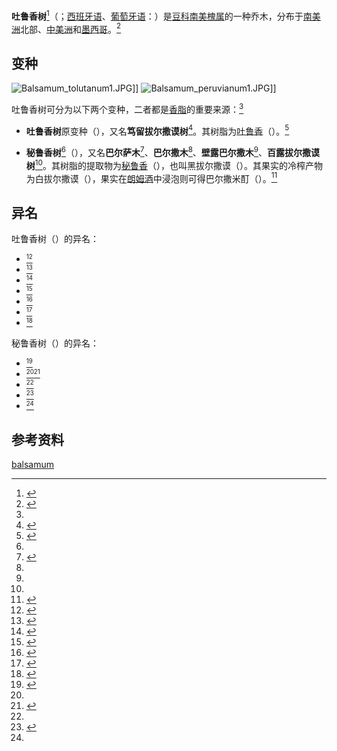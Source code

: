 {{not|阿勃参|轻木}}
{{Speciesbox
|image = Köhler's Medizinal-Pflanzen in naturgetreuen Abbildungen mit kurz erläuterndem Texte (Plate 184) (8231758065).jpg
|image_caption = 吐鲁香树
|image2 = Köhler's Medizinal-Pflanzen in naturgetreuen Abbildungen mit kurz erläuterndem Texte (Plate 183) (8232819902).jpg
|image2_caption = 秘鲁香树
|genus = Myroxylon
|species = balsamum
|authority = (L.) Harms<ref name="Harms" />
|subdivision_ranks = [[变种|变种]]
|subdivision = *'''吐鲁香树'''''Myroxylon balsamum'' var. ''balsamum''
*'''秘鲁香树'''''Myroxylon balsamum'' var. ''pereirae'' <small>(Royle) Harms</small><ref name="Harms" />
|synonyms = 
}}

'''吐鲁香树'''<ref name="徐国钧">{{Cite book|title=生药学|author1=徐国钧|author2=赵守训|publisher=人民卫生出版社|year=1958|location=北京|pages=244-245|url=https://archive.org/details/shengyaoxue00xubo/page/244/mode/2up}}</ref>（{{lang-xm|Myroxylon balsamum}}；[[西班牙语|西班牙语]]、[[葡萄牙语|葡萄牙语]]：{{lang|es|bálsamo}}）是[[豆科|豆科]][[南美槐属|南美槐属]]的一种乔木，分布于[[南美洲|南美洲]]北部、[[中美洲|中美洲]]和[[墨西哥|墨西哥]]。<ref name="GRIN">{{GRIN}}</ref>

== 变种 ==
[[File:Balsamum_tolutanum1.JPG|thumb]]]]
[[File:Balsamum_peruvianum1.JPG|thumb]]]]

吐鲁香树可分为以下两个变种，二者都是[[香脂|香脂]]的重要来源：<ref name="GRIN" />

*'''吐鲁香树'''原变种（{{sn|''Myroxylon balsamum'' var. ''balsamum''}}），又名'''笃留拔尔撒谟树'''<ref name="中国科学院">{{Cite book|title=拉汉种子植物名称（补编）|author=中国科学院编译出版委员会名词室|publisher=科学出版社|year=1959|location=北京|pages=114|url=https://archive.org/details/lahanzhongzizhiw00zhonbu/page/114/mode/2up}}</ref>。其树脂为[[吐鲁香|吐鲁香]]（{{lang-la|Balsamum Tolutanum}}）。<ref name="Flückiger">{{Cite book|title=Pharmacographia: A History of the Principal Drugs of Vegetable Origin, Met with in Great Britain and British India|last=Flückiger|first=Friedrich August|publisher=Macmillan and Co.|year=1874|location=London|pages=177-184|last2=Hanbury|first2=Daniel|url=https://www.biodiversitylibrary.org/item/179477#page/201/mode/1up|access-date=2021-03-08|archive-date=2020-11-10|archive-url=https://web.archive.org/web/20201110123218/https://www.biodiversitylibrary.org/item/179477#page/201/mode/1up|dead-url=no}}</ref>

*'''秘鲁香树'''<ref name="徐国钧" />（{{sn|''Myroxylon balsamum'' var. ''pereirae''}}），又名'''巴尔萨木'''<ref name="陳明">{{Cite journal|title=「阿勃參」與「拔爾撒摩」——中外藥物交流之長時段考察例證|author=陳明|url=https://fh.pku.edu.cn/docs/2018-11/20181120000405450765.pdf|date=2016-09-01|journal=漢學研究|issue=3|volume=34|page=161-203}}</ref>、'''巴尔撒木'''<ref name="陳明" />、'''壁露巴尔撒木'''<ref name="陳明" />、'''百露拔尔撒谟树'''<ref name="中国科学院" />。其树脂的提取物为[[秘鲁香|秘鲁香]]（{{lang-la|Balsamum Peruvianum}}），也叫黑拔尔撒谟（{{lang-es|bálsamo negro}}）。其果实的冷榨产物为白拔尔撒谟（{{lang-es|bálsamo blanco}}），果实在[[朗姆酒|朗姆酒]]中浸泡则可得巴尔撒米酊（{{lang-es|balsamito}}）。<ref name="Pereira">{{Cite journal|title=On the ''Myrospermum'' of Sonsonate, from which balsam of Peru, white balsam, and balsamito are obtained|last=Pereira|first=Jonathan|url=https://babel.hathitrust.org/cgi/pt?id=iau.31858018389811&view=1up&seq=296|journal=The Pharmaceutical Journal and Transactions|issue=8|year=1850|volume=10|page=280-290}}</ref>

== 异名 ==
吐鲁香树（{{sname|''Myroxylon balsamum'' var. ''balsamum''}}）的异名：
*<small>{{sname|''Toluifera balsamum'' <small>L.</small>}}<ref>{{Cite book|title=Species plantarum|last=Linnaeus|first=Carl|publisher=Laurentius Salvius|year=1753|location=Stockholm|pages=384|url=https://www.biodiversitylibrary.org/page/358403#page/396/mode/1up|access-date=2021-03-08|archive-date=2021-05-23|archive-url=https://web.archive.org/web/20210523113504/https://www.biodiversitylibrary.org/page/358403#page/396/mode/1up|dead-url=no}}</ref></small>
*<small>{{sname|''Myroxylum toluifera'' <small>Kunth</small>}}<ref>{{Cite book|title=Nova genera et species plantarum|last=Kunth|first=Karl Sigismund|publisher=Gide filium|year=1823|location=Paris|url=https://www.biodiversitylibrary.org/item/271579#page/432/mode/1up|volume=6|access-date=2021-03-08|archive-date=2020-11-17|archive-url=https://web.archive.org/web/20201117025908/https://www.biodiversitylibrary.org/item/271579#page/432/mode/1up|dead-url=no}}</ref></small>
*<small>{{sname|''Myroxylum toluiferum'' <small>A.Rich.</small>}}<ref>{{Cite journal|title=Observations sur les genres ''Toluifera'' et ''Myroxylum'', et sur 'l'origine des baumes de Tolu et du Pérou|last=Richard|first=Achille|url=https://www.biodiversitylibrary.org/page/5751813#page/177/mode/1up|journal=Annales des sciences naturelles|year=1824|volume=2|page=168-172}}</ref></small>
*<small>{{sname|''Myrospermum toluiferum'' <small>(A.Rich.) DC.</small>}}<ref>{{Cite book|title=Prodromus systematis naturalis regni vegetabilis|last=De Candolle|first=Augustin Pyramus|publisher=Treuttel et Würtz|year=1825|location=Paris|pages=95|volume=2|url=https://www.biodiversitylibrary.org/page/153401#page/101/mode/1up}}</ref></small>
*<small>{{sname|''Myroxylon hanburyanum'' <small>Klotzsch</small>}}<ref name="Klotzsch">{{Cite journal|title=Eine synoptische Aufzählung der Arten von ''Myroxylon'' Mutis und ''Myrospermum'' Jacq.|last=Klotzsch|first=Johann Friedrich|url=https://www.biodiversitylibrary.org/page/28282159#page/280/mode/1up|journal=Bonplandia. Zeitschrift für die gesammte Botanik|year=1857|volume=5|page=272-277}}</ref></small>
*<small>{{sname|''Toluifera balsamum'' var. ''genuina'' <small>Baill.</small>}}<ref name="Baillon">{{Cite book|title=Traité de botanique médicale phanérogamique|last=Baillon|first=Henri|publisher=Librairie Hachette et Cie|year=1883|location=Paris|pages=676|url=https://books.google.com/books?id=yDNEAAAAYAAJ&pg=PA676}}</ref></small>
*<small>{{sname|''Myroxylon balsamum'' var. ''genuinum'' <small>Harms</small>}}<ref name="Harms">{{Cite journal|title=Zur Nomenclatur des Perubalsambaumes|last=Harms|first=Hermann August Theodor|url=https://www.biodiversitylibrary.org/item/91411#page/130/mode/1up|journal=Notizblatt des Königlichen Botanischen Gartens und Museums zu Berlin-Dahlem|issue=43|year=1908|volume=5|page=85-98|access-date=2021-03-08|archive-date=2021-02-27|archive-url=https://web.archive.org/web/20210227202815/https://www.biodiversitylibrary.org/item/91411#page/130/mode/1up|dead-url=no}}</ref></small>

秘鲁香树（{{sname|''Myroxylon balsamum'' var. ''pereirae''}}）的异名：
*<small>{{sname|''Myrospermum pereirae'' <small>Royle</small>}}<ref>{{Cite book|title=A Manual of Materia Medica and Therapeutics|last=Royle|first=John Forbes|publisher=John Churchill|year=1853|location=London|pages=414|url=https://archive.org/details/manualofmateriam00royl/page/414/mode/2up|edition=2nd Edition}}</ref></small>
*<small>{{sname|''Myrospermum sonsonatense'' <small>J.Pereira ex Oerst.</small>}}<ref name="Pereira" /><ref>{{Cite journal|title=Om det centralamerikanske Balsamtræ (''Myrospermum Sonsonatense'' Pareira) og Balsamkysten|last=Ørsted|first=Anders Sandøe|url=https://www.biodiversitylibrary.org/item/110253#page/275/mode/1up|journal=Videnskabelige meddelelser fra den Naturhistoriske forening i Kjöbenhavn|year=1855|page=27-32|access-date=2021-03-08|archive-date=2021-04-14|archive-url=https://web.archive.org/web/20210414134002/https://www.biodiversitylibrary.org/item/110253#page/275/mode/1up|dead-url=no}}</ref></small>
*<small>{{sname|''Myroxylon pereirae'' <small>(Royle) Klotzsch</small>}}<ref name="Klotzsch" /></small>
*<small>{{sname|''Toluifera pereirae'' <small>(Royle) Baill.</small>}}<ref>{{Cite book|title=Histoire des plantes|last=Baillon|first=Henri|publisher=Librairie Hachette|year=1870|location=Paris|pages=383|url=https://www.biodiversitylibrary.org/page/29960954#page/385/mode/1up|volume=2}}</ref></small>
*<small>{{sname|''Toluifera balsamum'' var. ''pereirae'' <small>(Royle) Baill.</small>}}<ref name="Baillon" /></small>

== 参考资料 ==
{{reflist}}

{{Taxonbar|from=Q15290525|from2=Q21877608|from3=Q50887684|from4=Q2412565}}

[[Category:香脂豆属|balsamum]]
